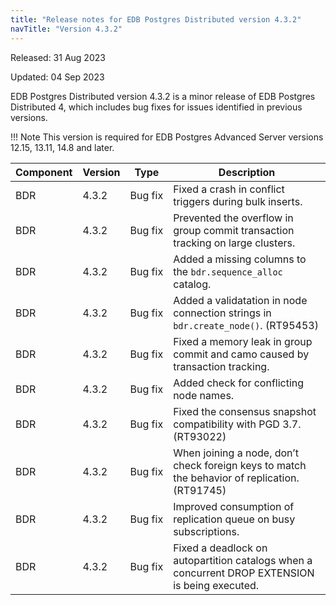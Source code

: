 ```yaml
---
title: "Release notes for EDB Postgres Distributed version 4.3.2"
navTitle: "Version 4.3.2"
---
```


Released: 31 Aug 2023

Updated: 04 Sep 2023

EDB Postgres Distributed version 4.3.2 is a minor release of EDB Postgres Distributed 4, which includes bug fixes for issues identified in previous versions.

!!! Note
    This version is required for EDB Postgres Advanced Server versions 12.15, 13.11, 14.8 and later.

| Component | Version |  Type           |                                                   Description                                                           |
| --------- | ------- | --------------- | ------------------------------------------------------------------------------------------------------------------------|
| BDR       | 4.3.2   | Bug&nbsp;fix    | Fixed a crash in conflict triggers during bulk inserts. |
| BDR       | 4.3.2   | Bug&nbsp;fix    | Prevented the overflow in group commit transaction tracking on large clusters. |
| BDR       | 4.3.2   | Bug&nbsp;fix    | Added a missing columns to the `bdr.sequence_alloc` catalog. |
| BDR       | 4.3.2   | Bug&nbsp;fix    | Added a validatation in node connection strings in `bdr.create_node()`. (RT95453) |
| BDR       | 4.3.2   | Bug&nbsp;fix    | Fixed a memory leak in group commit and camo caused by transaction tracking. |
| BDR       | 4.3.2   | Bug&nbsp;fix    | Added check for conflicting node names. |
| BDR       | 4.3.2   | Bug&nbsp;fix    | Fixed the consensus snapshot compatibility with PGD 3.7. (RT93022) |
| BDR       | 4.3.2   | Bug&nbsp;fix    | When joining a node, don’t check foreign keys to match the behavior of replication. (RT91745) |
| BDR       | 4.3.2   | Bug&nbsp;fix    | Improved consumption of replication queue on busy subscriptions. |
| BDR       | 4.3.2   | Bug&nbsp;fix    | Fixed a deadlock on autopartition catalogs when a concurrent DROP EXTENSION is being executed.|
